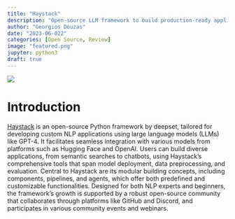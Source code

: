 ```yaml
---
title: "Haystack"
description: "Open-source LLM framework to build production-ready applications."
author: "Georgios Douzas"
date: "2023-06-022"
categories: [Open Source, Review]
image: "featured.png"
jupyter: python3
draft: true
---
```


![](featured.png)

# Introduction

[Haystack](https://haystack.deepset.ai/) is an open-source Python framework by deepset, tailored for developing custom NLP
applications using large language models (LLMs) like GPT-4. It facilitates seamless integration with various models from platforms
such as Hugging Face and OpenAI. Users can build diverse applications, from semantic searches to chatbots, using Haystack's
comprehensive tools that span model deployment, data preprocessing, and evaluation. Central to Haystack are its modular building
concepts, including components, pipelines, and agents, which offer both predefined and customizable functionalities. Designed for
both NLP experts and beginners, the framework's growth is supported by a robust open-source community that collaborates through
platforms like GitHub and Discord, and participates in various community events and webinars.

